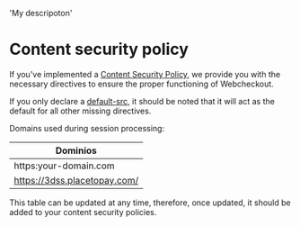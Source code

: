   'My descripoton'

# Content security policy

If you've implemented a [Content Security Policy](https://developer.mozilla.org/en-US/docs/Web/HTTP/CSP), we provide you with the necessary directives to ensure the proper functioning of Webcheckout.

If you only declare a [default-src](https://developer.mozilla.org/en-US/docs/Web/HTTP/Headers/Content-Security-Policy/default-src), it should be noted that it will act as the default for all other missing directives.

Domains used during session processing:

|  Dominios                        | 
|  ------------------------------- |
| https:your-domain.com |
| https://3dss.placetopay.com/     |     

This table can be updated at any time, therefore, once updated, it should be added to your content security policies.